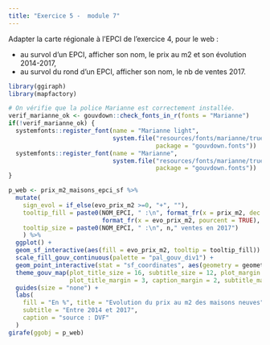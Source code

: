 ```yaml
---
title: "Exercice 5 -  module 7"
---  
```


Adapter la carte régionale à l'EPCI de l'exercice 4, pour le web :    

- au survol d'un EPCI, afficher son nom, le prix au m2 et son évolution 2014-2017,  
- au survol du rond d'un EPCI, afficher son nom, le nb de ventes 2017.  

```r
library(ggiraph)
library(mapfactory)

# On vérifie que la police Marianne est correctement installée.
verif_marianne_ok <- gouvdown::check_fonts_in_r(fonts = "Marianne")
if(!verif_marianne_ok) {
  systemfonts::register_font(name = "Marianne light", 
                             system.file("resources/fonts/marianne/truetype/Marianne-Light.ttf", 
                                         package = "gouvdown.fonts")) 
  systemfonts::register_font(name = "Marianne", 
                             system.file("resources/fonts/marianne/truetype/Marianne-Regular.ttf", 
                                         package = "gouvdown.fonts")) 
}

p_web <- prix_m2_maisons_epci_sf %>% 
  mutate(
    sign_evol = if_else(evo_prix_m2 >=0, "+", ""),
    tooltip_fill = paste0(NOM_EPCI, " :\n", format_fr(x = prix_m2, dec = 0)," €/m2 en 2017\n", sign_evol,
                          format_fr(x = evo_prix_m2, pourcent = TRUE), " depuis 2014"),
    tooltip_size = paste0(NOM_EPCI, " :\n", n," ventes en 2017")
    ) %>% 
  ggplot() +
  geom_sf_interactive(aes(fill = evo_prix_m2, tooltip = tooltip_fill)) +
  scale_fill_gouv_continuous(palette = "pal_gouv_div1") +
  geom_point_interactive(stat = "sf_coordinates", aes(geometry = geometry, size = n, tooltip = tooltip_size), alpha = .5) +
  theme_gouv_map(plot_title_size = 16, subtitle_size = 12, plot_margin = margin(3, 3, 3, 3), 
                 plot_title_margin = 3, caption_margin = 2, subtitle_margin = 2) +
  guides(size = "none") +
  labs(
    fill = "En %", title = "Evolution du prix au m2 des maisons neuves",
    subtitle = "Entre 2014 et 2017",
    caption = "source : DVF"
  )
girafe(ggobj = p_web)
```
